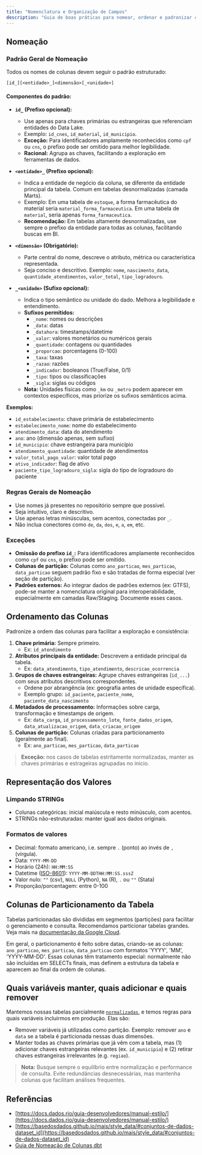 ```yaml
---
title: "Nomenclatura e Organização de Campos"
description: "Guia de boas práticas para nomear, ordenar e padronizar colunas de tabelas no Data Lake, promovendo clareza, consistência e facilidade de uso."
---
```



## Nomeação

### Padrão Geral de Nomeação

Todos os nomes de colunas devem seguir o padrão estruturado:

`[id_][<entidade>_]<dimensão>[_<unidade>]`

#### Componentes do padrão:

- **`id_` (Prefixo opcional):**
    - Use apenas para chaves primárias ou estrangeiras que referenciam entidades do Data Lake.
    - Exemplo: `id_cnes`, `id_material`, `id_municipio`.
    - **Exceção:** Para identificadores amplamente reconhecidos como `cpf` ou `cns`, o prefixo pode ser omitido para melhor legibilidade.
    - **Racional:** Agrupa as chaves, facilitando a exploração em ferramentas de dados.

- **`<entidade>_` (Prefixo opcional):**
    - Indica a entidade de negócio da coluna, se diferente da entidade principal da tabela. Comum em tabelas desnormalizadas (camada Marts).
    - Exemplo: Em uma tabela de `estoque`, a forma farmacêutica do material seria `material_forma_farmaceutica`. Em uma tabela de `material`, seria apenas `forma_farmaceutica`.
    - **Recomendação:** Em tabelas altamente desnormalizadas, use sempre o prefixo da entidade para todas as colunas, facilitando buscas em BI.

- **`<dimensão>` (Obrigatório):**
    - Parte central do nome, descreve o atributo, métrica ou característica representada.
    - Seja conciso e descritivo. Exemplo: `nome`, `nascimento_data`, `quantidade_atendimentos`, `valor_total`, `tipo_logradouro`.

- **`_<unidade>` (Sufixo opcional):**
    - Indica o tipo semântico ou unidade do dado. Melhora a legibilidade e entendimento.
    - **Sufixos permitidos:**
        - `_nome`: nomes ou descrições
        - `_data`: datas
        - `_datahora`: timestamps/datetime
        - `_valor`: valores monetários ou numéricos gerais
        - `_quantidade`: contagens ou quantidades
        - `_proporcao`: porcentagens (0-100)
        - `_taxa`: taxas
        - `_razao`: razões
        - `_indicador`: booleanos (True/False, 0/1)
        - `_tipo`: tipos ou classificações
        - `_sigla`: siglas ou códigos
    - **Nota:** Unidades físicas como `_km` ou `_metro` podem aparecer em contextos específicos, mas priorize os sufixos semânticos acima.

**Exemplos:**
- `id_estabelecimento`: chave primária de estabelecimento
- `estabelecimento_nome`: nome do estabelecimento
- `atendimento_data`: data do atendimento
- `ano`: ano (dimensão apenas, sem sufixo)
- `id_municipio`: chave estrangeira para município
- `atendimento_quantidade`: quantidade de atendimentos
- `valor_total_pago_valor`: valor total pago
- `ativo_indicador`: flag de ativo
- `paciente_tipo_logradouro_sigla`: sigla do tipo de logradouro do paciente

### Regras Gerais de Nomeação

- Use nomes já presentes no repositório sempre que possível.
- Seja intuitivo, claro e descritivo.
- Use apenas letras minúsculas, sem acentos, conectadas por `_`.
- Não inclua conectores como `de`, `da`, `dos`, `e`, `a`, `em`, etc.

### Exceções

- **Omissão do prefixo `id_`:** Para identificadores amplamente reconhecidos como `cpf` ou `cns`, o prefixo pode ser omitido.
- **Colunas de partição:** Colunas como `ano_particao`, `mes_particao`, `data_particao` seguem padrão fixo e são tratadas de forma especial (ver seção de partição).
- **Padrões externos:** Ao integrar dados de padrões externos (ex: GTFS), pode-se manter a nomenclatura original para interoperabilidade, especialmente em camadas Raw/Staging. Documente esses casos.

## Ordenamento das Colunas

Padronize a ordem das colunas para facilitar a exploração e consistência:

1. **Chave primária:** Sempre primeiro.
   - Ex: `id_atendimento`
2. **Atributos principais da entidade:** Descrevem a entidade principal da tabela.
   - Ex: `data_atendimento`, `tipo_atendimento`, `descricao_ocorrencia`
3. **Grupos de chaves estrangeiras:** Agrupe chaves estrangeiras (`id_...`) com seus atributos descritivos correspondentes.
   - Ordene por abrangência (ex: geografia antes de unidade específica).
   - Exemplo grupo: `id_paciente`, `paciente_nome`, `paciente_data_nascimento`
4. **Metadados de processamento:** Informações sobre carga, transformação e timestamps de origem.
   - Ex: `data_carga`, `id_processamento_lote`, `fonte_dados_origem`, `data_atualizacao_origem`, `data_criacao_origem`
5. **Colunas de partição:** Colunas criadas para particionamento (geralmente ao final).
   - Ex: `ano_particao`, `mes_particao`, `data_particao`

> **Exceção:** nos casos de tabelas estritamente normalizadas, manter as chaves primárias e estrageiras agrupadas no início.


## Representação dos Valores

### Limpando STRINGs

*   Colunas categóricas: inicial maiúscula e resto minúsculo, com acentos.
*   STRINGs não-estruturadas: manter igual aos dados originais.

### Formatos de valores

*   Decimal: formato americano, i.e. sempre `.` (ponto) ao invés de `,` (vírgula).
*   Data: `YYYY-MM-DD`
*   Horário (24h): `HH:MM:SS`
*   Datetime ([ISO-8601](https://en.wikipedia.org/wiki/ISO_8601)): `YYYY-MM-DDTHH:MM:SS.sssZ`
*   Valor nulo: `""` (csv), `NULL` (Python), `NA` (R), `.` ou `""` (Stata)
*   Proporção/porcentagem: entre 0-100

## Colunas de Particionamento da Tabela

Tabelas particionadas são divididas em segmentos (partições) para facilitar o gerenciamento e consulta. Recomendamos particionar tabelas grandes. Veja mais na [documentação da Google Cloud](https://cloud.google.com/bigquery/docs/partitioned-tables).

Em geral, o particionamento é feito sobre datas, criando-se as colunas: `ano_particao`, `mes_particao`, `data_particao` com formatos 'YYYY', 'MM', 'YYYY-MM-DD'. Essas colunas têm tratamento especial: normalmente não são incluídas em SELECTs finais, mas definem a estrutura da tabela e aparecem ao final da ordem de colunas.


## Quais variáveis manter, quais adicionar e quais remover

Mantemos nossas tabelas parcialmente [`normalizadas`](https://www.guru99.com/database-normalization.html), e temos regras para quais variáveis incluirmos em produção. Elas são:

*   Remover variáveis já utilizadas como partição. Exemplo: remover `ano` e `data` se a tabela é particionada nessas duas dimensões.
*   Manter todas as chaves primárias que já vêm com a tabela, mas (1) adicionar chaves estrangeiras relevantes (ex.  `id_municipio`) e (2) retirar chaves estrangeiras irrelevantes (e.g. `regiao`).

> **Nota:** Busque sempre o equilíbrio entre normalização e performance de consulta. Evite redundâncias desnecessárias, mas mantenha colunas que facilitam análises frequentes.


## Referências

*   [https://docs.dados.rio/guia-desenvolvedores/manual-estilo/](https://docs.dados.rio/guia-desenvolvedores/manual-estilo/)
*   [https://basedosdados.github.io/mais/style_data/#conjuntos-de-dados-dataset_id](https://basedosdados.github.io/mais/style_data/#conjuntos-de-dados-dataset_id)
*   [Guia de Nomeação de Colunas dbt](../rules/dbt-column-naming.mdc) 